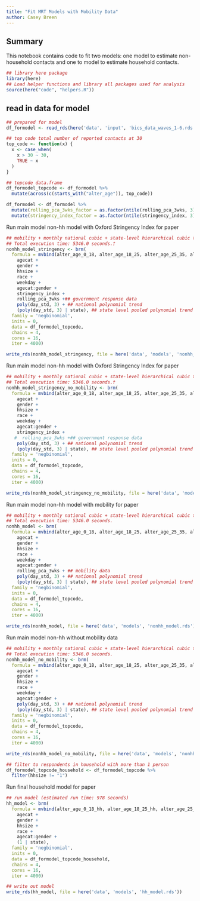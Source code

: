 ```yaml
---
title: "Fit MRT Models with Mobility Data"
author: Casey Breen
---
```


## Summary

This notebook contains code to fit two models: one model to estimate non-household contacts and one to model to estimate household contacts.

```r
## library here package 
library(here)
## Load helper functions and library all packages used for analysis 
source(here("code", "helpers.R"))
```

## read in data for model 

```r
## prepared for model  
df_formodel <- read_rds(here('data', 'input', 'bics_data_waves_1-6.rds')) 

## top code total number of reported contacts at 30 
top_code <- function(x) {
  x <- case_when(
    x > 30 ~ 30,
    TRUE ~ x
  )
}

## topcode data.frame 
df_formodel_topcode <- df_formodel %>%
  mutate(across(c(starts_with("alter_age")), top_code))
```


```r
df_formodel <- df_formodel %>% 
  mutate(rolling_pca_3wks_factor = as.factor(ntile(rolling_pca_3wks, 3))) %>% 
  mutate(stringency_index_factor = as.factor(ntile(stringency_index, 3)))

```


Run main model non-hh model with Oxford Stringency Index for paper 

```r
## mobility + monthly national cubic + state-level hierarchical cubic term 
## Total execution time: 5346.0 seconds.†
nonhh_model_stringency <- brm(
  formula = mvbind(alter_age_0_18, alter_age_18_25, alter_age_25_35, alter_age_35_45, alter_age_45_55, alter_age_55_65, alter_age_65_100) ~ 
    agecat +
    gender +
    hhsize + 
    race + 
    weekday + 
    agecat:gender + 
    stringency_index +
    rolling_pca_3wks +## government response data 
    poly(day_std, 3) + ## national polynomial trend 
    (poly(day_std, 3) | state), ## state level pooled polynomial trend 
  family = 'negbinomial',
  inits = 0,
  data = df_formodel_topcode,
  chains = 4,
  cores = 16,
  iter = 4000)

write_rds(nonhh_model_stringency, file = here('data', 'models', 'nonhh_model_stringency.rds'))
```

Run main model non-hh model with Oxford Stringency Index for paper 

```r
## mobility + monthly national cubic + state-level hierarchical cubic term 
## Total execution time: 5346.0 seconds.†
nonhh_model_stringency_no_mobility <- brm(
  formula = mvbind(alter_age_0_18, alter_age_18_25, alter_age_25_35, alter_age_35_45, alter_age_45_55, alter_age_55_65, alter_age_65_100) ~ 
    agecat +
    gender +
    hhsize + 
    race + 
    weekday + 
    agecat:gender + 
    stringency_index +
   #  rolling_pca_3wks +## government response data 
    poly(day_std, 3) + ## national polynomial trend 
    (poly(day_std, 3) | state), ## state level pooled polynomial trend 
  family = 'negbinomial',
  inits = 0,
  data = df_formodel_topcode,
  chains = 4,
  cores = 16,
  iter = 4000)

write_rds(nonhh_model_stringency_no_mobility, file = here('data', 'models', 'nonhh_model_stringency_no_mobility.rds'))
```


Run main model non-hh model with mobility for paper 

```r
## mobility + monthly national cubic + state-level hierarchical cubic term 
## Total execution time: 5346.0 seconds.
nonhh_model <- brm(
  formula = mvbind(alter_age_0_18, alter_age_18_25, alter_age_25_35, alter_age_35_45, alter_age_45_55, alter_age_55_65, alter_age_65_100) ~ 
    agecat +
    gender +
    hhsize + 
    race + 
    weekday + 
    agecat:gender + 
    rolling_pca_3wks + ## mobility data 
    poly(day_std, 3) + ## national polynomial trend 
    (poly(day_std, 3) | state), ## state level pooled polynomial trend 
  family = 'negbinomial',
  inits = 0,
  data = df_formodel_topcode,
  chains = 4, 
  cores = 16,
  iter = 4000)

write_rds(nonhh_model, file = here('data', 'models', 'nonhh_model.rds'))
```

Run main model non-hh without mobility data 

```r
## mobility + monthly national cubic + state-level hierarchical cubic term 
## Total execution time: 5346.0 seconds.
nonhh_model_no_mobility <- brm(
  formula = mvbind(alter_age_0_18, alter_age_18_25, alter_age_25_35, alter_age_35_45, alter_age_45_55, alter_age_55_65, alter_age_65_100) ~ 
    agecat +
    gender +
    hhsize + 
    race + 
    weekday + 
    agecat:gender + 
    poly(day_std, 3) + ## national polynomial trend 
    (poly(day_std, 3) | state), ## state level pooled polynomial trend 
  family = 'negbinomial',
  inits = 0,
  data = df_formodel_topcode,
  chains = 4,
  cores = 16,
  iter = 4000)

write_rds(nonhh_model_no_mobility, file = here('data', 'models', 'nonhh_model_no_mobility.rds'))
```


```r
## filter to respondents in household with more than 1 person 
df_formodel_topcode_household <- df_formodel_topcode %>%
  filter(hhsize != "1") 
```


Run final household model for paper 

```r
## run model (estimated run time: 978 seconds)
hh_model <- brm(
  formula = mvbind(alter_age_0_18_hh, alter_age_18_25_hh, alter_age_25_35_hh, alter_age_35_45_hh, alter_age_45_55_hh, alter_age_55_65_hh, alter_age_65_100_hh) ~ 
    agecat +
    gender +
    hhsize + 
    race + 
    agecat:gender + 
    (1 | state),
  family = 'negbinomial',
  inits = 0,
  data = df_formodel_topcode_household,
  chains = 4,
  cores = 16,
  iter = 4000)

## write out model 
write_rds(hh_model, file = here('data', 'models', 'hh_model.rds'))
```
